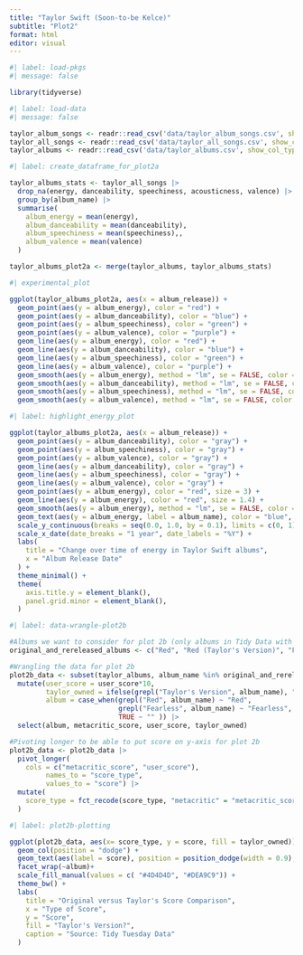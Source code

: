 ```yaml
---
title: "Taylor Swift (Soon-to-be Kelce)"
subtitle: "Plot2"
format: html
editor: visual
---
```


```r
#| label: load-pkgs
#| message: false

library(tidyverse)
```

```r
#| label: load-data
#| message: false

taylor_album_songs <- readr::read_csv('data/taylor_album_songs.csv', show_col_types = FALSE)
taylor_all_songs <- readr::read_csv('data/taylor_all_songs.csv', show_col_types = FALSE)
taylor_albums <- readr::read_csv('data/taylor_albums.csv', show_col_types = FALSE)
```

```r
#| label: create_dataframe_for_plot2a

taylor_albums_stats <- taylor_all_songs |>
  drop_na(energy, danceability, speechiness, acousticness, valence) |>
  group_by(album_name) |>
  summarise(
    album_energy = mean(energy),
    album_danceability = mean(danceability),
    album_speechiness = mean(speechiness),,
    album_valence = mean(valence)
  )

taylor_albums_plot2a <- merge(taylor_albums, taylor_albums_stats)

```

```r
#| experimental_plot

ggplot(taylor_albums_plot2a, aes(x = album_release)) +
  geom_point(aes(y = album_energy), color = "red") +
  geom_point(aes(y = album_danceability), color = "blue") +
  geom_point(aes(y = album_speechiness), color = "green") +
  geom_point(aes(y = album_valence), color = "purple") +
  geom_line(aes(y = album_energy), color = "red") +
  geom_line(aes(y = album_danceability), color = "blue") +
  geom_line(aes(y = album_speechiness), color = "green") +
  geom_line(aes(y = album_valence), color = "purple") +
  geom_smooth(aes(y = album_energy), method = "lm", se = FALSE, color = "pink") +
  geom_smooth(aes(y = album_danceability), method = "lm", se = FALSE, color = "pink") +
  geom_smooth(aes(y = album_speechiness), method = "lm", se = FALSE, color = "pink") +
  geom_smooth(aes(y = album_valence), method = "lm", se = FALSE, color = "pink")
```

```r
#| label: highlight_energy_plot

ggplot(taylor_albums_plot2a, aes(x = album_release)) +
  geom_point(aes(y = album_danceability), color = "gray") +
  geom_point(aes(y = album_speechiness), color = "gray") +
  geom_point(aes(y = album_valence), color = "gray") +
  geom_line(aes(y = album_danceability), color = "gray") +
  geom_line(aes(y = album_speechiness), color = "gray") +
  geom_line(aes(y = album_valence), color = "gray") +
  geom_point(aes(y = album_energy), color = "red", size = 3) +
  geom_line(aes(y = album_energy), color = "red", size = 1.4) +
  geom_smooth(aes(y = album_energy), method = "lm", se = FALSE, color = "pink", alpha = 0.5) +
  geom_text(aes(y = album_energy, label = album_name), color = "blue", size = 3, vjust = -1) +
  scale_y_continuous(breaks = seq(0.0, 1.0, by = 0.1), limits = c(0, 1)) +
  scale_x_date(date_breaks = "1 year", date_labels = "%Y") +
  labs(
    title = "Change over time of energy in Taylor Swift albums",
    x = "Album Release Date"
  ) +
  theme_minimal() +
  theme(
    axis.title.y = element_blank(),
    panel.grid.minor = element_blank(),
  )

```

```r
#| label: data-wrangle-plot2b

#Albums we want to consider for plot 2b (only albums in Tidy Data with original & re-released)
original_and_rereleased_albums <- c("Red", "Red (Taylor's Version)", "Fearless", "Fearless (Taylor's Version)")

#Wrangling the data for plot 2b
plot2b_data <- subset(taylor_albums, album_name %in% original_and_rereleased_albums) |>
  mutate(user_score = user_score*10, 
         taylor_owned = ifelse(grepl("Taylor's Version", album_name), "Taylor's Version", "Scooter Owned"), 
         album = case_when(grepl("Red", album_name) ~ "Red", 
                           grepl("Fearless", album_name) ~ "Fearless", 
                           TRUE ~ "" )) |>
  select(album, metacritic_score, user_score, taylor_owned) 

#Pivoting longer to be able to put score on y-axis for plot 2b
plot2b_data <- plot2b_data |>
  pivot_longer(
    cols = c("metacritic_score", "user_score"), 
         names_to = "score_type", 
         values_to = "score") |>
  mutate(
    score_type = fct_recode(score_type, "metacritic" = "metacritic_score", "user" = "user_score")
  )


```

```r
#| label: plot2b-plotting

ggplot(plot2b_data, aes(x= score_type, y = score, fill = taylor_owned)) + 
  geom_col(position = "dodge") + 
  geom_text(aes(label = score), position = position_dodge(width = 0.9), vjust = -0.5, size = 3 ) +
  facet_wrap(~album)+ 
  scale_fill_manual(values = c( "#4D4D4D", "#DEA9C9")) +
  theme_bw() +
  labs(
    title = "Original versus Taylor's Score Comparison",
    x = "Type of Score",
    y = "Score",
    fill = "Taylor's Version?",
    caption = "Source: Tidy Tuesday Data"
  )


```


